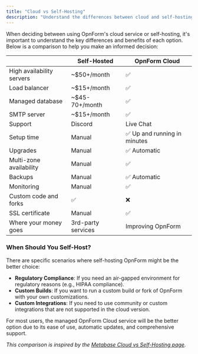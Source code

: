 ```yaml
---
title: "Cloud vs Self-Hosting"
description: "Understand the differences between cloud and self-hosting options for OpnForm"
---
```


When deciding between using OpnForm's cloud service or self-hosting, it's important to understand the key differences and benefits of each option. Below is a comparison to help you make an informed decision:

|                         | Self-Hosted                         | OpnForm Cloud                      |
| ------------------------------ | ----------------------------------- | ---------------------------------- |
| High availability servers      | \~$50+/month                        | ✅                                 |
| Load balancer                  | \~$15+/month                        | ✅                                 |
| Managed database               | \~$45-70+/month                     | ✅                                 |
| SMTP server                    | \~$15+/month                        | ✅                                 |
| Support                        | Discord                    | Live Chat                     |
| Setup time                     | Manual                              | ✅ Up and running in minutes       |
| Upgrades                       | Manual                              | ✅ Automatic                       |
| Multi-zone availability        | Manual                              | ✅                                 |
| Backups                        | Manual                              | ✅ Automatic                       |
| Monitoring                     | Manual                              | ✅                                 |
| Custom code and forks          | ✅                                  | ❌                                 |
| SSL certificate                | Manual                              | ✅                                 |
| Where your money goes              | 3rd-party services                  | Improving OpnForm   |

### When Should You Self-Host?

There are specific scenarios where self-hosting OpnForm might be the better choice:

- **Regulatory Compliance**: If you need an air-gapped environment for regulatory reasons (e.g., HIPAA compliance).
- **Custom Builds**: If you want to run a custom build or fork of OpnForm with your own customizations.
- **Custom Integrations**: If you need to use community or custom integrations that are not supported in the cloud version.

For most users, the managed OpnForm Cloud service will be the better option due to its ease of use, automatic updates, and comprehensive support.

*This comparison is inspired by the [Metabase Cloud vs Self-Hosting page](https://www.metabase.com/docs/latest/cloud/cloud-vs-self-hosting).*
